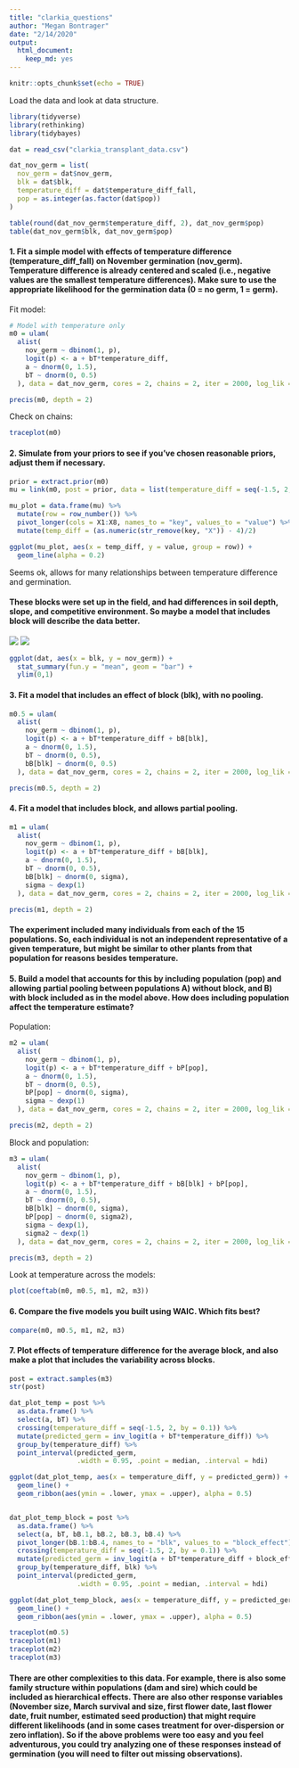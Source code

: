 ```yaml
---
title: "clarkia_questions"
author: "Megan Bontrager"
date: "2/14/2020"
output: 
  html_document: 
    keep_md: yes
---
```


```r
knitr::opts_chunk$set(echo = TRUE)
```

Load the data and look at data structure.

```r
library(tidyverse)
library(rethinking)
library(tidybayes)

dat = read_csv("clarkia_transplant_data.csv")

dat_nov_germ = list(
  nov_germ = dat$nov_germ,
  blk = dat$blk,
  temperature_diff = dat$temperature_diff_fall,
  pop = as.integer(as.factor(dat$pop))
)

table(round(dat_nov_germ$temperature_diff, 2), dat_nov_germ$pop)
table(dat_nov_germ$blk, dat_nov_germ$pop)
```


#### 1. Fit a simple model with effects of temperature difference (temperature_diff_fall) on November germination (nov_germ). Temperature difference is already centered and scaled (i.e., negative values are the smallest temperature differences). Make sure to use the appropriate likelihood for the germination data (0 = no germ, 1  = germ).

Fit model: 

```r
# Model with temperature only
m0 = ulam(
  alist(
    nov_germ ~ dbinom(1, p),
    logit(p) <- a + bT*temperature_diff,
    a ~ dnorm(0, 1.5),
    bT ~ dnorm(0, 0.5)
  ), data = dat_nov_germ, cores = 2, chains = 2, iter = 2000, log_lik = TRUE)

precis(m0, depth = 2)
```

Check on chains:

```r
traceplot(m0)
```

#### 2. Simulate from your priors to see if you've chosen reasonable priors, adjust them if necessary.

```r
prior = extract.prior(m0)
mu = link(m0, post = prior, data = list(temperature_diff = seq(-1.5, 2, by = 0.5)))

mu_plot = data.frame(mu) %>% 
  mutate(row = row_number()) %>% 
  pivot_longer(cols = X1:X8, names_to = "key", values_to = "value") %>% 
  mutate(temp_diff = (as.numeric(str_remove(key, "X")) - 4)/2)

ggplot(mu_plot, aes(x = temp_diff, y = value, group = row)) + 
  geom_line(alpha = 0.2)
```

Seems ok, allows for many relationships between temperature difference and germination.

#### These blocks were set up in the field, and had differences in soil depth, slope, and competitive environment. So maybe a model that includes block will describe the data better.

![](IMG_0751.jpg)
![](IMG_0757.jpg)

```r
ggplot(dat, aes(x = blk, y = nov_germ)) + 
  stat_summary(fun.y = "mean", geom = "bar") +
  ylim(0,1)
```

#### 3. Fit a model that includes an effect of block (blk), with no pooling.

```r
m0.5 = ulam(
  alist(
    nov_germ ~ dbinom(1, p),
    logit(p) <- a + bT*temperature_diff + bB[blk],
    a ~ dnorm(0, 1.5),
    bT ~ dnorm(0, 0.5),
    bB[blk] ~ dnorm(0, 0.5)
  ), data = dat_nov_germ, cores = 2, chains = 2, iter = 2000, log_lik = TRUE)

precis(m0.5, depth = 2)
```

#### 4. Fit a model that includes block, and allows partial pooling.

```r
m1 = ulam(
  alist(
    nov_germ ~ dbinom(1, p),
    logit(p) <- a + bT*temperature_diff + bB[blk],
    a ~ dnorm(0, 1.5),
    bT ~ dnorm(0, 0.5),
    bB[blk] ~ dnorm(0, sigma),
    sigma ~ dexp(1)
  ), data = dat_nov_germ, cores = 2, chains = 2, iter = 2000, log_lik = TRUE)

precis(m1, depth = 2)
```

#### The experiment included many individuals from each of the 15 populations. So, each individual is not an independent representative of a given temperature, but might be similar to other plants from that population for reasons besides temperature.

#### 5. Build a model that accounts for this by including population (pop) and allowing partial pooling between populations A) without block, and B) with block included as in the model above. How does including population affect the temperature estimate?

Population:

```r
m2 = ulam(
  alist(
    nov_germ ~ dbinom(1, p),
    logit(p) <- a + bT*temperature_diff + bP[pop],
    a ~ dnorm(0, 1.5),
    bT ~ dnorm(0, 0.5),
    bP[pop] ~ dnorm(0, sigma),
    sigma ~ dexp(1)
  ), data = dat_nov_germ, cores = 2, chains = 2, iter = 2000, log_lik = TRUE)

precis(m2, depth = 2)
```

Block and population:

```r
m3 = ulam(
  alist(
    nov_germ ~ dbinom(1, p),
    logit(p) <- a + bT*temperature_diff + bB[blk] + bP[pop],
    a ~ dnorm(0, 1.5),
    bT ~ dnorm(0, 0.5),
    bB[blk] ~ dnorm(0, sigma),
    bP[pop] ~ dnorm(0, sigma2),
    sigma ~ dexp(1),
    sigma2 ~ dexp(1)
  ), data = dat_nov_germ, cores = 2, chains = 2, iter = 2000, log_lik = TRUE)

precis(m3, depth = 2)
```

Look at temperature across the models: 

```r
plot(coeftab(m0, m0.5, m1, m2, m3))
```


#### 6. Compare the five models you built using WAIC. Which fits best?

```r
compare(m0, m0.5, m1, m2, m3)
```

#### 7. Plot effects of temperature difference for the average block, and also make a plot that includes the variability across blocks.

```r

post = extract.samples(m3)
str(post)

dat_plot_temp = post %>%
  as.data.frame() %>%
  select(a, bT) %>% 
  crossing(temperature_diff = seq(-1.5, 2, by = 0.1)) %>%
  mutate(predicted_germ = inv_logit(a + bT*temperature_diff)) %>%
  group_by(temperature_diff) %>%
  point_interval(predicted_germ, 
                 .width = 0.95, .point = median, .interval = hdi)

ggplot(dat_plot_temp, aes(x = temperature_diff, y = predicted_germ)) + 
  geom_line() +
  geom_ribbon(aes(ymin = .lower, ymax = .upper), alpha = 0.5)


dat_plot_temp_block = post %>%
  as.data.frame() %>%
  select(a, bT, bB.1, bB.2, bB.3, bB.4) %>% 
  pivot_longer(bB.1:bB.4, names_to = "blk", values_to = "block_effect") %>% 
  crossing(temperature_diff = seq(-1.5, 2, by = 0.1)) %>%
  mutate(predicted_germ = inv_logit(a + bT*temperature_diff + block_effect)) %>%
  group_by(temperature_diff, blk) %>%
  point_interval(predicted_germ, 
                 .width = 0.95, .point = median, .interval = hdi)

ggplot(dat_plot_temp_block, aes(x = temperature_diff, y = predicted_germ, fill = blk)) + 
  geom_line() +
  geom_ribbon(aes(ymin = .lower, ymax = .upper), alpha = 0.5)
```

```r
traceplot(m0.5)
traceplot(m1)
traceplot(m2)
traceplot(m3)
```

#### There are other complexities to this data. For example, there is also some family structure within populations (dam and sire) which could be included as hierarchical effects. There are also other response variables (November size, March survival and size, first flower date, last flower date, fruit number, estimated seed production) that might require different likelihoods (and in some cases treatment for over-dispersion or zero inflation). So if the above problems were too easy and you feel adventurous, you could try analyzing one of these responses instead of germination (you will need to filter out missing observations). 

